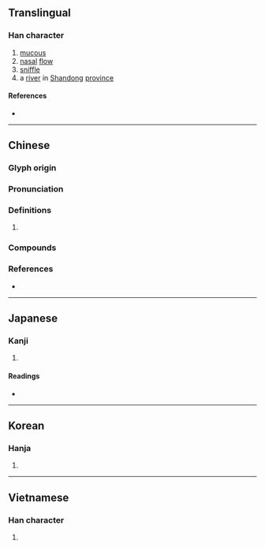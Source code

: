 {{character info/new}}
==Translingual==

===Han character===
{{Han char|rn=85|rad=水|as=05|sn=8|four=36100|canj=EWC|ids=⿰氵四}}

# [[mucous]]
# [[nasal]] [[flow]]
# [[sniffle]]
# a [[river]] in [[Shandong]] [[province]]

====References====
* {{Han ref|kx=0616.170|dkj=17294|dj=1011.010|hdz=31587.030|uh=6CD7|ud=27863|bh=AA72|bd=43634}}

----

==Chinese==
{{zh-forms}}

===Glyph origin===
{{Han etym}}

===Pronunciation===
{{zh-pron
|m=sì
|c=si3,sei3
|mc=y
|oc=y
|cat=
}}

===Definitions===
{{zh-hanzi}}

# {{rfdef|zh}}

===Compounds===
{{zh-der|悲泗淋漓|感激涕泗|嵊泗列島|楊泗將軍|涕泗交頤|涕泗|涕泗縱橫|泗州戲|楊泗菩薩|泗水|涕泗交流|涕泗滂沱|涕泗橫流|涕泗交下}}

===References===
* {{R:yue:mfccd}}

----

==Japanese==

===Kanji===
{{ja-kanji|grade=|rs=水05}}

# {{defn|lang=ja|sort=水05}}

====Readings====
* {{ja-readings
|goon=し
|kanon=し
|kun=なみだ, はなじる}}

----

==Korean==

===Hanja===
{{ko-hanja|hangeul=사|eumhun=|rv=sa|mr=sa|y=sa}}

# {{defn|lang=ko|sort=水05}}

----

==Vietnamese==

===Han character===
{{vi-readings|rs=水05|hanviet=tứa}}

# {{defn|lang=vi|sort=水05}}